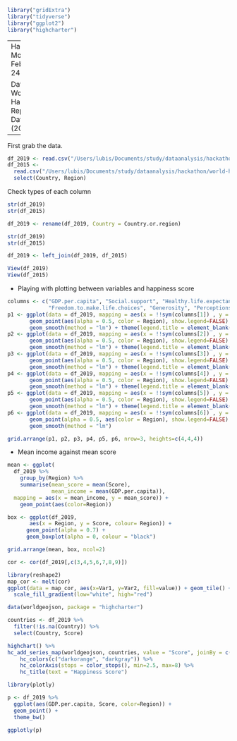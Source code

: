 ```r
library("gridExtra")
library("tidyverse")
library("ggplot2")
library("highcharter")
```

---
Hackathon
Monday, February 24

Dataset: World Happiness Report Datasets (2019)
---

First grab the data.

```r
df_2019 <- read.csv("/Users/lubis/Documents/study/dataanalysis/hackathon/world-happiness/2019.csv", header=TRUE)
df_2015 <- 
  read.csv("/Users/lubis/Documents/study/dataanalysis/hackathon/world-happiness/2015.csv", header=TRUE) %>%
  select(Country, Region)
```

Check types of each column

```r
str(df_2019)
str(df_2015)
```

```r
df_2019 <- rename(df_2019, Country = Country.or.region)
```

```r
str(df_2019)
str(df_2015)
```

```r
df_2019 <- left_join(df_2019, df_2015)
```

```r
View(df_2019)
View(df_2015)
```

- Playing with plotting between variables and happiness score

```r
columns <- c("GDP.per.capita", "Social.support", "Healthy.life.expectancy",
             "Freedom.to.make.life.choices", "Generosity", "Perceptions.of.corruption")
p1 <- ggplot(data = df_2019, mapping = aes(x = !!sym(columns[1]) , y = Score)) +
       geom_point(aes(alpha = 0.5, color = Region), show.legend=FALSE) +
       geom_smooth(method = "lm") + theme(legend.title = element_blank())
p2 <- ggplot(data = df_2019, mapping = aes(x = !!sym(columns[2]) , y = Score)) +
       geom_point(aes(alpha = 0.5, color = Region), show.legend=FALSE) +
       geom_smooth(method = "lm") + theme(legend.title = element_blank())
p3 <- ggplot(data = df_2019, mapping = aes(x = !!sym(columns[3]) , y = Score)) +
       geom_point(aes(alpha = 0.5, color = Region), show.legend=FALSE) +
       geom_smooth(method = "lm") + theme(legend.title = element_blank())
p4 <- ggplot(data = df_2019, mapping = aes(x = !!sym(columns[4]) , y = Score)) +
       geom_point(aes(alpha = 0.5, color = Region), show.legend=FALSE) +
       geom_smooth(method = "lm") + theme(legend.title = element_blank())
p5 <- ggplot(data = df_2019, mapping = aes(x = !!sym(columns[5]) , y = Score)) +
       geom_point(aes(alpha = 0.5, color = Region), show.legend=FALSE) +
       geom_smooth(method = "lm") + theme(legend.title = element_blank())
p6 <- ggplot(data = df_2019, mapping = aes(x = !!sym(columns[6]) , y = Score)) +
       geom_point(alpha = 0.5, aes(color = Region), show.legend=FALSE) +
       geom_smooth(method = "lm") 

grid.arrange(p1, p2, p3, p4, p5, p6, nrow=3, heights=c(4,4,4))
```

- Mean income against mean score

```r
mean <- ggplot(
  df_2019 %>%
    group_by(Region) %>%
    summarise(mean_score = mean(Score),
              mean_income = mean(GDP.per.capita)),
  mapping = aes(x = mean_income, y = mean_score)) +
    geom_point(aes(color=Region))

box <- ggplot(df_2019,
       aes(x = Region, y = Score, colour= Region)) +
      geom_point(alpha = 0.7) +
      geom_boxplot(alpha = 0, colour = "black")

grid.arrange(mean, box, ncol=2)
```


```r
cor <- cor(df_2019[,c(3,4,5,6,7,8,9)])
```

```r
library(reshape2)
map_cor <- melt(cor)
ggplot(data = map_cor, aes(x=Var1, y=Var2, fill=value)) + geom_tile() + 
  scale_fill_gradient(low="white", high="red")
```

```r
data(worldgeojson, package = "highcharter")

countries <- df_2019 %>% 
  filter(!is.na(Country)) %>% 
  select(Country, Score)

highchart() %>%
hc_add_series_map(worldgeojson, countries, value = "Score", joinBy = c('name','Country'))  %>% 
    hc_colors(c("darkorange", "darkgray")) %>% 
    hc_colorAxis(stops = color_stops(), min=2.5, max=8) %>% 
    hc_title(text = "Happiness Score")
```

```r
library(plotly)

p <- df_2019 %>%
  ggplot(aes(GDP.per.capita, Score, color=Region)) +
  geom_point() +
  theme_bw()

ggplotly(p)
```


